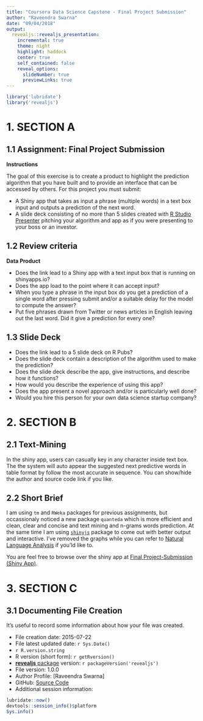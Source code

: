 ```yaml
---
title: "Coursera Data Science Capstone - Final Project Submission"
author: "Raveendra Swarna"
date: "09/04/2018"
output: 
  revealjs::revealjs_presentation:
    incremental: true
    theme: night
    highlight: haddock
    center: true
    self_contained: false
    reveal_options:
      slideNumber: true
      previewLinks: true
---
```


```r
library('lubridate')
library('revealjs')
```

# 1. SECTION A

## 1.1 Assignment: Final Project Submission

**Instructions**

  The goal of this exercise is to create a product to highlight the prediction algorithm that you have built and to provide an interface that can be accessed by others. For this project you must submit:

  - A Shiny app that takes as input a phrase (multiple words) in a text box input and outputs a prediction of the next word.
  - A slide deck consisting of no more than 5 slides created with [R Studio Presenter](https://support.rstudio.com/hc/en-us/articles/200486468-Authoring-R-Presentations) pitching your algorithm and app as if you were presenting to your boss or an investor.

## 1.2 Review criteria

**Data Product**

  - Does the link lead to a Shiny app with a text input box that is running on shinyapps.io?
  - Does the app load to the point where it can accept input?
  - When you type a phrase in the input box do you get a prediction of a single word after pressing submit and/or a suitable delay for the model to compute the answer?
  - Put five phrases drawn from Twitter or news articles in English leaving out the last word. Did it give a prediction for every one?

## 1.3 Slide Deck

  - Does the link lead to a 5 slide deck on R Pubs?
  - Does the slide deck contain a description of the algorithm used to make the prediction?
  - Does the slide deck describe the app, give instructions, and describe how it functions?
  - How would you describe the experience of using this app?
  - Does the app present a novel approach and/or is particularly well done?
  - Would you hire this person for your own data science startup company?

# 2. SECTION B

## 2.1 Text-Mining

  In the shiny app, users can casually key in any character inside text box. The the system will auto appear the suggested next predictive words in table format by follow the most accurate in sequence. You can show/hide the author and source code link if you like.

## 2.2 Short Brief

  I am using `tm` and `RWeka` packages for previous assignments, but occassionaly noticed a new package `quanteda` which is more efficient and clean, clear and concise and text mining and n-grams words prediction. At the same time I am using [`shinyjs`](https://github.com/daattali/shinyjs) package to come out with better output and interactive. I've removed the graphs while you can refer to [Natural Language Analysis](https://beta.rstudioconnect.com/englianhu/Natural-Language-Analysis/) if you'ld like to.

  You are feel free to browse over the shiny app at [Final Project-Submission (Shiny App)](https://badalc.shinyapps.io/Text_Prediction/).

# 3. SECTION C

## 3.1 Documenting File Creation

  It's useful to record some information about how your file was created.
  
  - File creation date: 2015-07-22
  - File latest updated date: `r Sys.Date()`
  - `r R.version.string`
  - R version (short form): `r getRversion()`
  - [**revealjs** package](https://github.com/rstudio/revealjs) version: `r packageVersion('revealjs')`
  - File version: 1.0.0
  - Author Profile: [Raveendra Swarna]
  - GitHub: [Source Code](https://github.com/swarnaravi/Capstone)
  - Additional session information:

```r
lubridate::now()
devtools::session_info()$platform
Sys.info()
```


